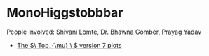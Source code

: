 # MonoHiggstobbbar

People Involved: [Shivani Lomte](https://www.physics.wisc.edu/directory/lomte-shivani-s/), [Dr. Bhawna Gomber](/people/bhawna.mdx), [Prayag Yadav](https://prayagyadav.me)

- [The $\ Top_{\mu} \ $  version 7 plots](./monohiggstobbbar/ver7plots.mdx)
